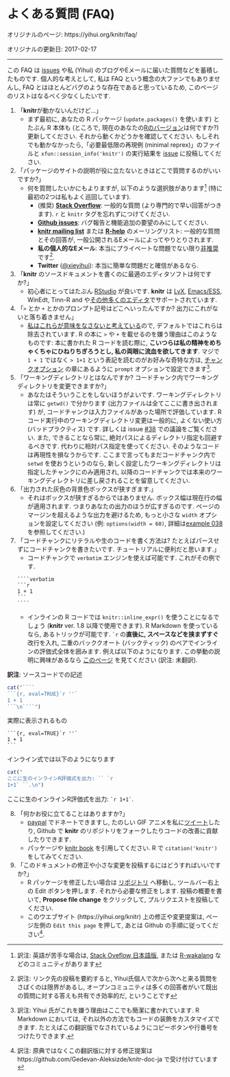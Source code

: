 <!---
title: Frequently Asked Questions
date: '2017-02-17'
--->

# よくある質問 (FAQ) {#FAQs}

オリジナルのページ: https://yihui.org/knitr/faq/

オリジナルの更新日: 2017-02-17

-----

この FAQ は [issues](https://github.com/yihui/knitr/issues) や私 (Yihui) のブログやEメールに届いた質問などを蓄積したものです. 個人的な考えとして, 私は FAQ という概念の大ファンでもありませんし, FAQ とはほとんどバグのような存在であると思っているため, このページのリストはなるべく少なくしたいです.

1. 「**knitr**が動かないんだけど...」
    - まず最初に, あなたの R パッケージ (`update.packages()` を使います) とたぶん R 本体も (ところで, 現在のあなたの[Rのバージョン](https://cran.rstudio.com)は何ですか?) 更新してください. それから動くかどうかを確認してください. もしそれでも動かなかったら,「必要最低限の再現例 (minimal reprex)」のファイルと `xfun::session_info('knitr')` の実行結果を [issue](https://github.com/yihui/knitr/issues) に投稿してください.
1. 「パッケージのサイトの説明が役に立たないときはどこで質問するのがいいですか?」
    - 何を質問したいかにもよりますが, 以下のような選択肢があります^[訳注: 英語が苦手な場合は, [Stack Oveflow 日本語版](https://ja.stackoverflow.com/), または [R-wakalang](https://r-wakalang.slack.com/messages/general/) などのコミュニティがあります] (特に最初の2つは私もよく巡回しています).
        - (推奨) **[Stack Overflow](http://stackoverflow.com/questions/tagged/knitr)**: 一般的な質問 (より専門的で早い回答がつきます). `r` と `knitr` タグを忘れずにつけてください. 
        - **[Github issues](https://github.com/yihui/knitr/issues)**: バグ報告と機能追加の要望のみにしてください.
        - **[knitr mailing list](https://groups.google.com/group/knitr)** または **[R-help](http://www.r-project.org/mail.html)** のメーリングリスト: 一般的な質問とその回答が, 一般公開されるEメールによってやりとりされます.
        - **私の個人的なEメール**: 本当にプライベートな問題でない限り[非推奨](https://yihui.org/en/2017/08/so-gh-email/)です^[訳注: リンク先の投稿を要約すると, Yihui氏個人で次から次へと来る質問をさばくのは限界があるし, オープンコミュニティは多くの回答者がいて既出の質問に対する答えも共有でき効率的だ, ということです].
        - **Twitter** ([\@xieyihui](https://twitter.com/xieyihui)): 本当に簡単な問題だと確信があるなら.
1. 「**knitr** のソースドキュメントを書くのに最適のエディタソフトは何ですか?」
    - 初心者にとってはたぶん [RStudio](https://www.rstudio.com) が良いです. **knitr** は [LyX](/knitr/demo/lyx/),  [Emacs/ESS](http://ess.r-project.org/), WinEdt, Tinn-R and や[その他多くのエディタ](#editors)でサポートされています.
1. 「`>` とか `+` とかのプロンプト記号はどこへいったんですか? 出力にこれがないと落ち着きません」
    - [私はこれらが意味をなさないと考えている](https://yihui.org/en/2013/01/code-pollution-with-command-prompts/)ので, デフォルトではこれらは除去されています. R の本に `>` や `+` を載せるのを嫌う理由はこのようなものです: 本に書かれた R コードを読む際に, **こいつらは私の精神をめちゃくちゃにひねりちぎろうとし, 私の両眼に流血を欲してきます**. マジで `1 + 1` ではなく `> 1+1` という表記を読むのがお好みな奇特な方は, [チャンクオプション](#options) の章にあるように `prompt` オプションで設定できます^[訳注: Yihui 氏がこれを嫌う理由はここでも簡潔に書かれています. R Markdown においては, それ以外の方法でもコードの装飾をカスタマイズできます. たとえばこの翻訳版でなされているようにコピーボタンや行番号をつけたりできます.].
1. 「ワーキングディレクトリとはなんですか? コードチャンク内でワーキングディレクトリを変更できますか?」
    - あなたはそういうことをしないほうがよいです. ワーキングディレクトリは常に `getwd()` で分かります (出力ファイルは全てここに書き出されます) が, コードチャンクは入力ファイルがあった場所で評価しています. R コード実行中のワーキングディレクトリ変更は一般的に, よくない使い方 (バッドプラクティス) です. 詳しくは issue [#38](https://github.com/yihui/knitr/issues/38) での議論をご覧ください. また, できることなら常に, 絶対パスによるディレクトリ指定も回避するべきです. 代わりに相対パス指定を使ってください. そのようなコードは再現性を損なうからです. ここまで言ってもまだコードチャンク内で `setwd` を使おうというのなら, 新しく設定したワーキングディレクトリは指定したチャンクにのみ適用され, 以降のコードチャンクでは本来のワーキングディレクトリに差し戻されることを留意してください.
1. 「出力された灰色の背景色ボックスが狭すぎます.」
    - それはボックスが狭すぎるからではありません. ボックス幅は現在行の幅が適用されます. つまりあなたの出力のほうが広すぎるのです. ページのマージンを超えるような出力を避けるため, もっと小さな `width` オプションを設定してください (例: `options(width = 60)`, 詳細は[example 038](https://github.com/yihui/knitr-examples/blob/master/038-output-width.Rnw) を参照してください.)
1. 「コードチャンクにリテラルや生のコードを書く方法は? たとえばパースせずにコードチャンクを書きたいです. チュートリアルに便利だと思います.」
    - コードチャンクで `verbatim` エンジンを使えば可能です. これがその例です.
    `````verbatim
    ````verbatim
    ```r
    1 + 1
    ```
    ````
    `````
    - インラインの R コードでは `knitr::inline_expr()`  を使うことになるでしょう (**knitr** ver. 1.8 以降で使用できます). R Markdown を使っているなら, あるトリックが可能です. `` `r `` の**直後に, スペースなどを挟まずすぐ**改行を入れ, 二重のバッククオート (バックティック) のペアでインラインの評価式全体を囲みます. 例えば以下のようになります. この挙動の説明に興味があるなら [このページ](https://yihui.org/en/2017/11/knitr-verbatim-code-chunk/) を見てください (訳注: 未翻訳).

**訳注**: ソースコードでの記述
```r
cat("````
```{r, eval=TRUE}`r ''`
1 + 1
```\n````")
```

実際に表示されるもの

````verbatim
```{r, eval=TRUE}`r ''`
1 + 1
```
````

インライン式では以下のようになります

```r
cat("
ここに生のインラインR評価式を出力: `` `r
1+1` ``.\n")
```

ここに生のインラインR評価式を出力: `` `r
1+1` ``.

8. 「何かお役に立てることはありますか?」
    - [paypal](https://paypal.me/YihuiXie) でドネートできますし, たのしい GIF アニメを私に[ツイート](https://twitter.com/xieyihui)したり, Github で **knitr** のリポジトリをフォークしたりコードの改善に貢献したりできます.
    - パッケージや [knitr book](http://amzn.com/1498716962) を引用してください. R で `citation('knitr')` をしてみてください.
9. 「このドキュメントの修正や小さな変更を投稿するにはどうすればいいですか?」
    - R パッケージを修正したい場合は [リポジトリ](https://github.com/yihui/knitr) へ移動し, ツールバー右上の Edit ボタンを押します. それから必要な修正をします. 投稿の概要を書いて, **Propose file change** をクリックして, プルリクエストを投稿してください.
    - このウエブサイト (https://yihui.org/knitr) 上の修正や変更提案は, ページ左側の `Edit this page` を押して, あとは Github の手順に従ってください^[訳注: 原典ではなくこの翻訳版に対する修正提案は https://github.com/Gedevan-Aleksizde/knitr-doc-ja で受け付けています].

